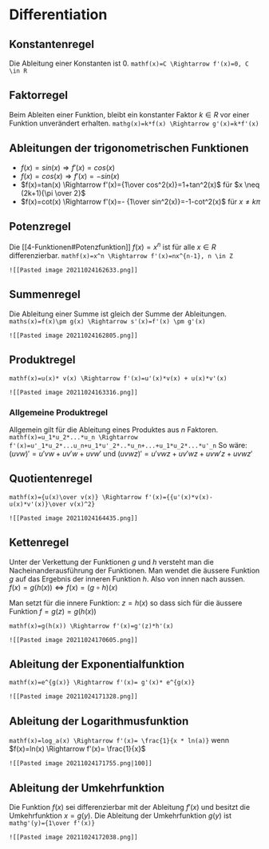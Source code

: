 # Differentiation

## Konstantenregel

Die Ableitung einer Konstanten ist 0.
```mathf(x)=C \Rightarrow f'(x)=0, C \in R```

## Faktorregel

Beim Ableiten einer Funktion, bleibt ein konstanter Faktor $k \in R$ vor einer Funktion unverändert erhalten.
```mathg(x)=k*f(x) \Rightarrow g'(x)=k*f'(x)```

## Ableitungen der trigonometrischen Funktionen

- $f(x)=sin(x) \Rightarrow f'(x)=cos(x)$
- $f(x)=cos(x) \Rightarrow f'(x)=-sin(x)$
- $f(x)=tan(x) \Rightarrow f'(x)={1\over cos^2(x)}=1+tan^2(x)$ für $x \neq (2k+1){\pi \over 2}$
- $f(x)=cot(x) \Rightarrow f'(x)=- {1\over sin^2(x)}=-1-cot^2(x)$ für $x \neq k \pi$

## Potenzregel

Die [[4-Funktionen#Potenzfunktion]] $f(x) = x^n$ ist für alle $x \in R$ differenzierbar.
```mathf(x)=x^n \Rightarrow f'(x)=nx^{n-1}, n \in Z```

```ad-example
![[Pasted image 20211024162633.png]]
```

## Summenregel

Die Ableitung einer Summe ist gleich der Summe der Ableitungen.
```maths(x)=f(x)\pm g(x) \Rightarrow s'(x)=f'(x) \pm g'(x)```

```ad-example
![[Pasted image 20211024162805.png]]
```

## Produktregel

```mathf(x)=u(x)* v(x) \Rightarrow f'(x)=u'(x)*v(x) + u(x)*v'(x)```

```ad-example
![[Pasted image 20211024163316.png]]
```

### Allgemeine Produktregel

Allgemein gilt für die Ableitung eines Produktes aus $n$ Faktoren.
```mathf(x)=u_1*u_2*...*u_n \Rightarrow f'(x)=u'_1*u_2*...u_n+u_1*u'_2*..*u_n+...+u_1*u_2*...*u'_n```
So wäre: $(uvw)'=u'vw+uv'w+uvw'$ und $(uvwz)'=u'vwz+uv'wz+uvw'z+uvwz'$

## Quotientenregel

```mathf(x)={u(x)\over v(x)} \Rightarrow f'(x)={{u'(x)*v(x)-u(x)*v'(x)}\over v(x)^2}```

```ad-example
![[Pasted image 20211024164435.png]]
```

## Kettenregel

Unter der Verkettung der Funktionen $g$ und $h$ versteht man die Nacheinanderausführung der Funktionen. Man wendet die äussere Funktion $g$ auf das Ergebnis der inneren Funktion $h$. Also von innen nach aussen.
$f(x)=g(h(x)) \iff f(x)=(g \circ h)(x)$

Man setzt für die innere Funktion: $z=h(x)$
so dass sich für die äussere Funktion $f=g(z)=g(h(x))$

```mathf(x)=g(h(x)) \Rightarrow f'(x)=g'(z)*h'(x)```

```ad-example
![[Pasted image 20211024170605.png]]
```

## Ableitung der Exponentialfunktion

```mathf(x)=e^{g(x)} \Rightarrow f'(x)= g'(x)* e^{g(x)}```

```ad-example
![[Pasted image 20211024171328.png]]
```

## Ableitung der Logarithmusfunktion

```mathf(x)=log_a(x) \Rightarrow f'(x)= \frac{1}{x * ln(a)}```
wenn $f(x)=ln(x) \Rightarrow f'(x)= \frac{1}{x}$

```ad-example
![[Pasted image 20211024171755.png|100]]
```

## Ableitung der Umkehrfunktion

Die Funktion $f(x)$ sei differenzierbar mit der Ableitung $f'(x)$ und besitzt die Umkehrfunktion $x = g(y)$. Die Ableitung der Umkehrfunktion $g(y)$ ist
```mathg'(y)={1\over f'(x)}```

```ad-example
![[Pasted image 20211024172038.png]]
```
